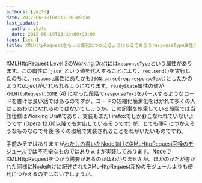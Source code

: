 ```yaml
---
authors: [ykzts]
date: 2012-06-19T04:11:00+09:00
last_update:
  author: ykzts
  date: 2012-06-19T13:30:00+09:00
tags: [tech]
title: XMLHttpRequestをもっと便利につかえるようになるであろうresponseType属性について
---
```


[XMLHttpRequest Level 2のWorking Draft](http://www.w3.org/TR/2012/WD-XMLHttpRequest-20120117/)には`responseType`という属性があります。この属性に`'json'`という値を代入することにより、`req.send()`を実行したのちに、`response`属性にあたかも`JSON.parse(req.responseText)`としたかのようなobjectがいれられるようになります。`readyState`属性の値が`XMLHttpRequest.DONE` (4) になった段階で`responseText`をパースするようなコードを書けば良い話ではあるのですが、コードの短縮化簡潔化をはかれて多くの人はしあわせになれるのではないでしょうか。この記事を執筆している段階では当該仕様はWorking Draftであり、実装もまだFirefoxでしかおこなわれていないようです<ins datetime="2012-06-19T13:30:00+09:00"> ([Opera 12.00以降でも対応している](http://syoichi.tumblr.com/post/25413263431)そうです) </ins>が、とても便利につかえそうなものなので今後 多くの環境で実装されることをねがいたいものですね。

<!--truncate-->

手前みそではありますが[わたしの書いたNode向けのXMLHttpRequest互換のモジュール](https://github.com/ykzts/node-xmlhttprequest)では不完全なものではありますが実装してあります。NodeでXMLHttpRequestをつかう需要があるのかはわかりませんが、ほかのかたが書かれた同様にNode向けに記述されたXMLHttpRequest互換のモジュールよりも便利につかえるのではないでしょうか。
